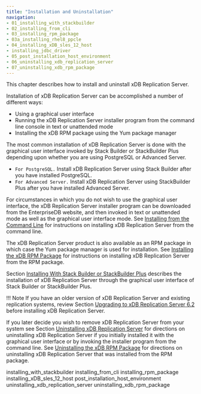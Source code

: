 ```yaml
---
title: "Installation and Uninstallation"
navigation: 
- 01_installing_with_stackbuilder
- 02_installing_from_cli
- 03_installing_rpm_package
- 03a_installing_rhel8_ppcle
- 04_installing_xDB_sles_12_host
- installing_jdbc_driver
- 05_post_installation_host_environment
- 06_uninstalling_xdb_replication_server
- 07_uninstalling_xdb_rpm_package
---
```


<div id="installation" class="registered_link"></div>

This chapter describes how to install and uninstall xDB Replication Server.

Installation of xDB Replication Server can be accomplished a number of different ways:

-   Using a graphical user interface
-   Running the xDB Replication Server installer program from the command line console in text or unattended mode
-   Installing the xDB RPM package using the Yum package manager

The most common installation of xDB Replication Server is done with the graphical user interface invoked by Stack Builder or StackBuilder Plus depending upon whether you are using PostgreSQL or Advanced Server.

-   `For PostgreSQL.` Install xDB Replication Server using Stack Builder after you have installed PostgreSQL.
-   `For Advanced Server.` Install xDB Replication Server using StackBuilder Plus after you have installed Advanced Server.

For circumstances in which you do not wish to use the graphical user interface, the xDB Replication Server installer program can be downloaded from the EnterpriseDB website, and then invoked in text or unattended mode as well as the graphical user interface mode. See [Installing from the Command Line](02_installing_from_cli/#installing_from_cli) for instructions on installing xDB Replication Server from the command line.

The xDB Replication Server product is also available as an RPM package in which case the Yum package manager is used for installation. See [Installing the xDB RPM Package](03_installing_rpm_package/#installing_rpm_package) for instructions on installing xDB Replication Server from the RPM package.

Section [Installing With Stack Builder or StackBuilder Plus](01_installing_with_stackbuilder/#installing_with_stackbuilder) describes the installation of xDB Replication Server through the graphical user interface of Stack Builder or StackBuilder Plus.

!!! Note
    If you have an older version of xDB Replication Server and existing replication systems, review Section [Upgrading to xDB Replication Server 6.2](../10_appendix/02_upgrading_to_xdb6_2/#upgrading_to_xdb6_2) before installing xDB Replication Server.

If you later decide you wish to remove xDB Replication Server from your system see Section [Uninstalling xDB Replication Server](06_uninstalling_xdb_replication_server/#uninstalling_xdb_replication_server) for directions on uninstalling xDB Replication Server if you initially installed it with the graphical user interface or by invoking the installer program from the command line. See [Uninstalling the xDB RPM Package](07_uninstalling_xdb_rpm_package/#uninstalling_xdb_rpm_package) for directions on uninstalling xDB Replication Server that was installed from the RPM package.

<div class="toctree" maxdepth="3">

installing_with_stackbuilder installing_from_cli installing_rpm_package installing_xDB_sles_12_host post_installation_host_environment uninstalling_xdb_replication_server uninstalling_xdb_rpm_package

</div>
